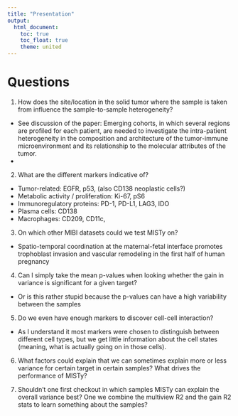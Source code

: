 ```yaml
---
title: "Presentation"
output:
  html_document:
    toc: true
    toc_float: true
    theme: united
---
```


# Questions

1. How does the site/location in the solid tumor where the sample is taken from
influence the sample-to-sample heterogeneity?
- See discussion of the paper: Emerging cohorts, in which several regions are 
profiled for each patient, are needed to investigate the intra-patient 
heterogeneity in the composition and architecture of the tumor-immune 
microenvironment and its relationship to the molecular attributes of the tumor.
- 

2. What are the different markers indicative of?
- Tumor-related: EGFR, p53, (also CD138 neoplastic cells?)
- Metabolic activity / proliferation: Ki-67, pS6
- Immunoregulatory proteins: PD-1, PD-L1, LAG3, IDO
- Plasma cells: CD138
- Macrophages: CD209, CD11c, 

3. On which other MIBI datasets could we test MISTy on?
- Spatio-temporal coordination at the maternal-fetal interface promotes 
trophoblast invasion and vascular remodeling in the first half of human pregnancy

4. Can I simply take the mean p-values when looking whether the gain in 
variance is significant for a given target?
- Or is this rather stupid because the p-values can have a high variability
between the samples

5. Do we even have enough markers to discover cell-cell interaction?
- As I understand it most markers were chosen to distinguish between different
cell types, but we get little information about the cell states (meaning, 
what is actually going on in those cells).

6. What factors could explain that we can sometimes explain more or less 
variance for certain target in certain samples? What drives the performance
of MISTy?

7. Shouldn't one first checkout in which samples MISTy can explain the
overall variance best? One we combine the multiview R2 and the gain R2 
stats to learn something about the samples?


